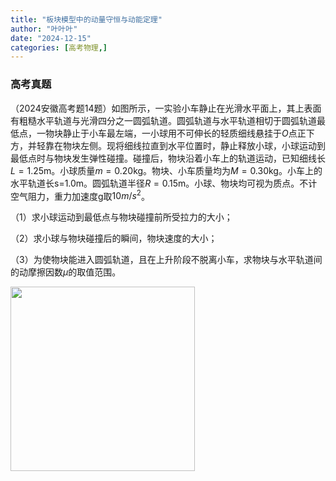 ```yaml
---
title: "板块模型中的动量守恒与动能定理"
author: "叶叶叶"
date: "2024-12-15"
categories: [高考物理,]
---
```


### 高考真题

（2024安徽高考题14题）如图所示，一实验小车静止在光滑水平面上，其上表面有粗糙水平轨道与光滑四分之一圆弧轨道。圆弧轨道与水平轨道相切于圆弧轨道最低点，一物块静止于小车最左端，一小球用不可伸长的轻质细线悬挂于$O$点正下方，并轻靠在物块左侧。现将细线拉直到水平位置时，静止释放小球，小球运动到最低点时与物块发生弹性碰撞。碰撞后，物块沿着小车上的轨道运动，已知细线长$L=1.25$m。小球质量$m=0.20$kg。物块、小车质量均为$M=0.30$kg。小车上的水平轨道长s=1.0m。圆弧轨道半径$R=0.15$m。小球、物块均可视为质点。不计空气阻力，重力加速度g取$10m/ s^2$。

（1）求小球运动到最低点与物块碰撞前所受拉力的大小；

（2）求小球与物块碰撞后的瞬间，物块速度的大小；

（3）为使物块能进入圆弧轨道，且在上升阶段不脱离小车，求物块与水平轨道间的动摩擦因数$\mu$的取值范围。

![](images/paste-7.png){width="295"}